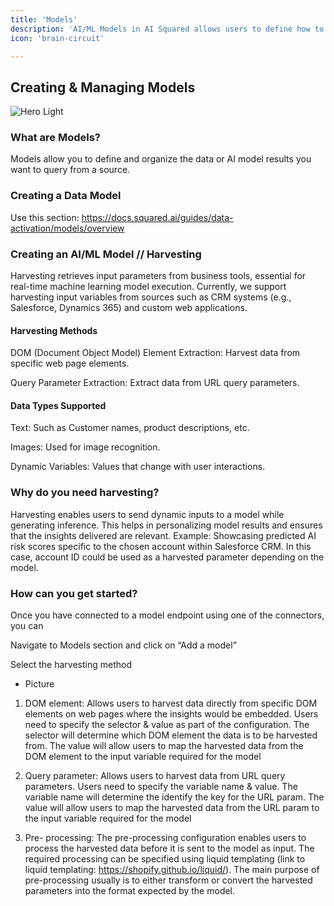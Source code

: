 ```yaml
---
title: 'Models'
description: 'AI/ML Models in AI Squared allows users to define how to gather the required data for input variables, for the AI/ML models they connect to, using AI/ML Source.'
icon: 'brain-circuit'

---
```


## Creating & Managing Models 
<img
  className="block"
  src="https://res.cloudinary.com/dspflukeu/image/upload/f_auto,q_auto/v1/DevRel/models"
  alt="Hero Light"
/>

### What are Models? 

Models allow you to define and organize the data or AI model results you want to query from a source. 

### Creating a Data Model 

Use this section: https://docs.squared.ai/guides/data-activation/models/overview	 

### Creating an AI/ML Model // Harvesting  

Harvesting retrieves input parameters from business tools, essential for real-time machine learning model execution. Currently, we support harvesting input variables from sources such as CRM systems (e.g., Salesforce, Dynamics 365) and custom web applications. 

#### Harvesting Methods 

DOM (Document Object Model) Element Extraction: Harvest data from specific web page elements. 

Query Parameter Extraction: Extract data from URL query parameters. 

  

#### Data Types Supported 

Text: Such as Customer names, product descriptions, etc. 

Images: Used for image recognition. 

Dynamic Variables: Values that change with user interactions. 

 

### Why do you need harvesting?  

Harvesting enables users to send dynamic inputs to a model while generating inference. This helps in personalizing model results and ensures that the insights delivered are relevant. Example: Showcasing predicted AI risk scores specific to the chosen account within Salesforce CRM. In this case, account ID could be used as a harvested parameter depending on the model.  

 

### How can you get started?  

Once you have connected to a model endpoint using one of the connectors, you can 

Navigate to Models section and click on “Add a model”  

Select the harvesting method 

- Picture 
 

1. DOM element: Allows users to harvest data directly from specific DOM elements on web pages where the insights would be embedded.  Users need to specify the selector & value as part of the configuration. The selector will determine which DOM element the data is to be harvested from. The value will allow users to map the harvested data from the DOM element to the input variable required for the model 

2. Query parameter: Allows users to harvest data from URL query parameters. Users need to specify the variable name & value. The variable name will determine the identify the key for the URL param. The value will allow users to map the harvested data from the URL param to the input variable required for the model   

3. Pre- processing:  The pre-processing configuration enables users to process the harvested data before it is sent to the model as input. The required processing can be specified using liquid templating (link to liquid templating: https://shopify.github.io/liquid/). The main purpose of pre-processing usually is to either transform or convert the harvested parameters into the format expected by the model.  

